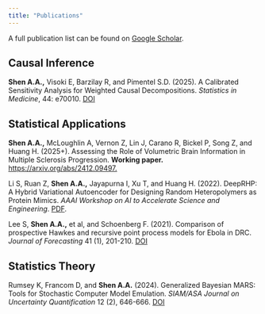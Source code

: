 ```yaml
---
title: "Publications"
---
```


A full publication list can be found on [Google Scholar](<https://scholar.google.com/citations?user=5GYeqKgAAAAJ&hl=en>).

## Causal Inference

**Shen A.A.,** Visoki E, Barzilay R, and Pimentel S.D. (2025). A Calibrated Sensitivity Analysis for Weighted Causal Decompositions. *Statistics in Medicine*, 44: e70010. [DOI](https://doi.org/10.1002/sim.70010)

## Statistical Applications

**Shen A.A.,** McLoughlin A, Vernon Z, Lin J, Carano R, Bickel P, Song Z, and Huang H. (2025+). Assessing the Role of Volumetric Brain Information in Multiple Sclerosis Progression. **Working paper.** [https://arxiv.org/abs/2412.09497.](https://arxiv.org/abs/2412.09497)

Li S, Ruan Z, **Shen A.A.,** Jayapurna I, Xu T, and Huang H. (2022). DeepRHP: A Hybrid Variational Autoencoder for Designing Random Heteropolymers as Protein Mimics. *AAAI Workshop on AI to Accelerate Science and Engineering*. [PDF](https://ai-2-ase.github.io/papers/25%5CSubmission%5CdeepRHP_camera_ready.pdf).

Lee S, **Shen A.A.,** et al, and Schoenberg F. (2021). Comparison of prospective Hawkes and recursive point process models for Ebola in DRC. *Journal of Forecasting* 41 (1), 201-210. [DOI](https://onlinelibrary.wiley.com/doi/abs/10.1002/for.2803)

## Statistics Theory

Rumsey K, Francom D, and **Shen A.A.** (2024). Generalized Bayesian MARS: Tools for Stochastic Computer Model Emulation. *SIAM/ASA Journal on Uncertainty Quantification* 12 (2), 646-666. [DOI](https://epubs.siam.org/doi/10.1137/21M1420737)

